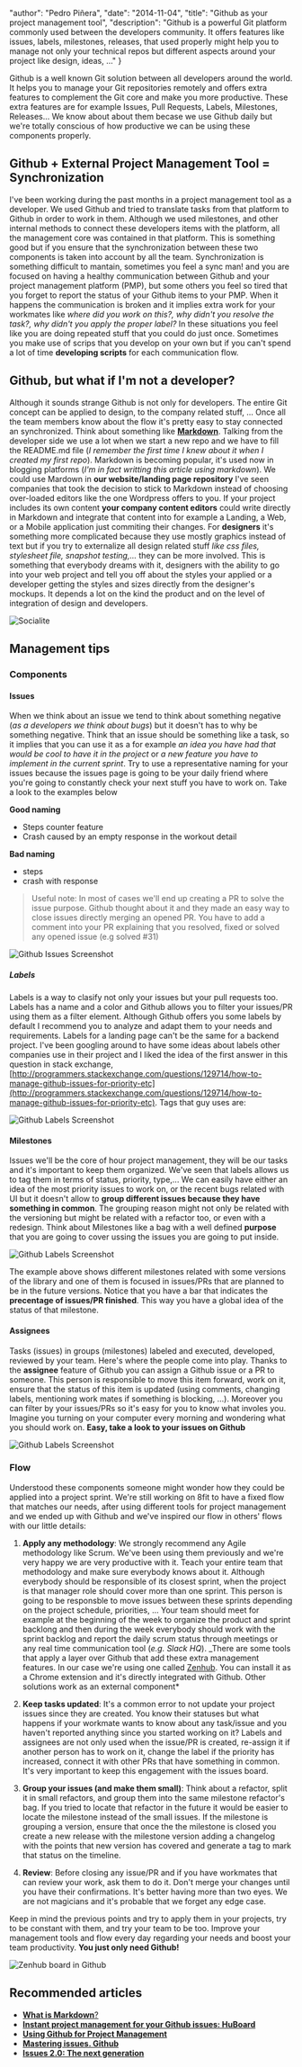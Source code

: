 
  "author": "Pedro Piñera",
  "date": "2014-11-04",
  "title": "Github as your project management tool",
  "description": "Github is a powerful Git platform commonly used between the developers community. It offers features like issues, labels, milestones, releases, that used properly might help you to manage not only your technical repos but different aspects around your project like design, ideas, ..."
}




Github is a well known Git solution between all developers around the world. It helps you to manage your Git repositories remotely and offers extra features to complement the Git core and make you more productive. These extra features are for example Issues, Pull Requests, Labels, Milestones, Releases... We know about about them becase we use Github daily but we're totally conscious of how productive we can be using these components properly.

## Github + External Project Management Tool = Synchronization

I've been working during the past months in a project management tool as a developer. We used Github and tried to translate tasks from that platform to Github in order to work in them. Although we used milestones, and other internal methods to connect these developers items with the platform, all the management core was contained in that platform. This is something good but if you ensure that the synchronization between these two components is taken into account by all the team. Synchronization is something difficult to mantain, sometimes you feel a sync man! and you are focused on having a healthy communication between Github and your project management platform (PMP), but some others you feel so tired that you forget to report the status of your Github items to your PMP. When it happens the communication is broken and it implies extra work for your workmates like _where did you work on this?, why didn't you resolve the task?, why didn't you apply the proper label?_ In these situations you feel like you are doing repeated stuff that you could do just once. Sometimes you make use of scrips that you develop on your own but if you can't spend a lot of time **developing scripts** for each communication flow.

## Github, but what if I'm not a developer?

Although it sounds strange Github is not only for developers. The entire Git concept can be applied to design, to the company related stuff, ... Once all the team members know about the flow it's pretty easy to stay connected an synchronized. Think about something like [**Markdown**](http://whatismarkdown.com/). Talking from the developer side we use a lot when we start a new repo and we have to fill the README.md file (_I remember the first time I knew about it when I created my first repo_). Markdown is becoming popular, it's used now in blogging platforms (_I'm in fact writting this article using markdown_). We could use Mardown in **our website/landing page repository** I've seen companies that took the decision to stick to Markdown instead of choosing over-loaded editors like the one Wordpress offers to you. If your project includes its own content **your company content editors** could write directly in Markdown and integrate that content into for example a Landing, a Web, or a Mobile application just commiting their changes. For **designers** it's something more complicated because they use mostly graphics instead of text but if you try to externalize all design related stuff _like css files, stylesheet file, snapshot testing,..._ they can be more involved. This is something that everybody dreams with it, designers with the ability to go into your web project and tell you off about the styles your applied or a developer getting the styles and sizes directly from the designer's mockups. It depends a lot on the kind the product and on the level of integration of design and developers.

![Socialite](https://www.wired.com/wp-content/uploads/blogs/opinion/wp-content/uploads/2013/03/socialite.jpg)

## Management tips

### Components

#### Issues

When we think about an issue we tend to think about something negative (_as a developers we think about bugs_) but it doesn't has to why be something negative. Think that an issue should be something like a task, so it implies that you can use it as a for example _an idea you have had that would be cool to have it in the project_ or _a new feature you have to implement in the current sprint_. Try to use a representative naming for your issues because the issues page is going to be your daily friend where you're going to constantly check your next stuff you have to work on. Take a look to the examples below

**Good naming**

- Steps counter feature
- Crash caused by an empty response in the workout detail

**Bad naming**

- steps
- crash with response

> Useful note: In most of cases we'll end up creating a PR to solve the issue purpose. Github thought about it and they made an easy way to close issues directly merging an opened PR. You have to add a comment into your PR explaining that you resolved, fixed or solved any opened issue (e.g solved #31)

![Github Issues Screenshot](/images/posts/githubissues.png)

##### Labels

Labels is a way to clasify not only your issues but your pull requests too. Labels has a name and a color and Github allows you to filter your issues/PR using them as a filter element. Although Github offers you some labels by default I recommend you to analyze and adapt them to your needs and requirements. Labels for a landing page can't be the same for a backend project. I've been googling around to have some ideas about labels other companies use in their project and I liked the idea of the first answer in this question in stack exchange, [http://programmers.stackexchange.com/questions/129714/how-to-manage-github-issues-for-priority-etc](http://programmers.stackexchange.com/questions/129714/how-to-manage-github-issues-for-priority-etc). Tags that guy uses are:

![Github Labels Screenshot](/images/posts/githublabels.png)

#### Milestones

Issues we'll be the core of hour project management, they will be our tasks and it's important to keep them organized. We've seen that labels allows us to tag them in terms of status, priority, type,... We can easily have either an idea of the most priority issues to work on, or the recent bugs related with UI but it doesn't allow to **group different issues because they have something in common**. The grouping reason might not only be related with the versioning but might be related with a refactor too, or even with a redesign. Think about Milestones like a bag with a well defined **purpose** that you are going to cover ussing the issues you are going to put inside.

![Github Labels Screenshot](/images/posts/githubmilestones.png)

The example above shows different milestones related with some versions of the library and one of them is focused in issues/PRs that are planned to be in the future versions. Notice that you have a bar that indicates the **precentage of issues/PR finished**. This way you have a global idea of the status of that milestone.

#### Assignees

Tasks (issues) in groups (milestones) labeled and executed, developed, reviewed by your team. Here's where the people come into play. Thanks to the **assignee** feature of Github you can assign a Github issue or a PR to someone. This person is responsible to move this item forward, work on it, ensure that the status of this item is updated (using comments, changing labels, mentioning work mates if something is blocking, ...). Moreover you can filter by your issues/PRs so it's easy for you to know what involes you. Imagine you turning on your computer every morning and wondering what you should work on. **Easy, take a look to your issues on Github**

![Github Labels Screenshot](/images/posts/githubassignees.png)

### Flow

Understood these components someone might wonder how they could be applied into a project sprint. We're still working on 8fit to have a fixed flow that matches our needs, after using different tools for project management and we ended up with Github and we've inspired our flow in others' flows with our little details:

1. **Apply any methodology**: We strongly recommend any Agile methodology like Scrum. We've been using them previously and we're very happy we are very productive with it. Teach your entire team that methodology and make sure everybody knows about it. Although everybody should be responsible of its closest sprint, when the project is that manager role should cover more than one sprint. This person is going to be responsble to move issues between these sprints depending on the project schedule, priorities, ... Your team should meet for example at the beginning of the week to organize the product and sprint backlong and then during the week everybody should work with the sprint backlog and report the daily scrum status through meetings or any real time communication tool (_e.g. Slack HQ_). \_There are some tools that apply a layer over Github that add these extra management features. In our case we're using one called [Zenhub](http://www.zenhub.io). You can install it as a Chrome extension and it's directly integrated with Github. Other solutions work as an external component\*

2. **Keep tasks updated**: It's a common error to not update your project issues since they are created. You know their statuses but what happens if your workmate wants to know about any task/issue and you haven't reported anything since you started working on it? Labels and assignees are not only used when the issue/PR is created, re-assign it if another person has to work on it, change the label if the priority has increased, connect it with other PRs that have something in common. It's very important to keep this engagement with the issues board.

3. **Group your issues (and make them small)**: Think about a refactor, split it in small refactors, and group them into the same milestone refactor's bag. If you tried to locate that refactor in the future it would be easier to locate the milestone instead of the small issues. If the milestone is grouping a version, ensure that once the the milestone is closed you create a new release with the milestone version adding a changelog with the points that new version has covered and generate a tag to mark that status on the timeline.

4. **Review**: Before closing any issue/PR and if you have workmates that can review your work, ask them to do it. Don't merge your changes until you have their confirmations. It's better having more than two eyes. We are not magicians and it's probable that we forget any edge case.

Keep in mind the previous points and try to apply them in your projects, try to be constant with them, and try your team to be too. Improve your management tools and flow every day regarding your needs and boost your team productivity.
**You just only need Github!**

![Zenhub board in Github](/images/posts/githubboard.png)

## Recommended articles

- [**What is Markdown**?](http://whatismarkdown.com/)
- [**Instant project management for your Github issues: HuBoard**](https://huboard.com/)
- [**Using Github for Project Management**](http://liftux.com/posts/using-github-issues-project-management/)
- [**Mastering issues. Github**](https://guides.github.com/features/issues/)
- [**Issues 2.0: The next generation**](https://github.com/blog/831-issues-2-0-the-next-generation)

    